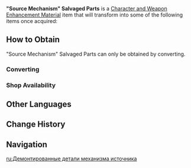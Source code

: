{{Item Infobox
|id          = 410028
|image       = Item Source Mechanism Salvaged Parts.png
|type        = Character and Weapon Enhancement Materials
|invCategory = Materials
|description = Disassemble "Secret Source Scout Sweeper" you have caught to obtain usable materials.
|quality     = 2
|source1     = Output from [[Converting]]
}}
'''"Source Mechanism" Salvaged Parts''' is a [[Character and Weapon Enhancement Material]] item that will transform into some of the following items once acquired:
{{Card|Axis of the Secret Source|show_caption=1}}{{Card|Sheath of the Secret Source|show_caption=1}}{{Card|Heart of the Secret Source|show_caption=1}}

==How to Obtain==
"Source Mechanism" Salvaged Parts can only be obtained by converting.

===Converting===
{{Recipe
|Secret Source Scout Sweeper = 1
|sort = Secret Source Scout Sweeper
|type = Converting
}}

===Shop Availability===
{{Shop Availability}}

==Other Languages==
{{Other Languages
|en       = "Source Mechanism" Salvaged Parts
|zhs      = 「秘源机关」拆解零件
|zhs_rm   = 
|zht      = 「秘源機關」拆解零件
|zht_rm   = 
|zh_tl    = 
|ja       = 「秘源装置」の分解パーツ
|ja_rm    = 
|ja_tl    = 
|ko       = 「비밀근원 장치」 분해 부품
|ko_tl    = 
|es       = Componentes desmontados de un Mecanismo Fuentenigma
|es_tl    = Disassembled Components of an Enigmatic Source Mechanism
|fr       = Morceaux de mécanismes de source secrète récupérés
|fr_tl    = Secret Source Mechanism Recovered Chunks
|ru       = Демонтированные детали механизма источника
|ru_tl    = 
|th       = 
|vi       = Linh Kiện "Thiết Bị Nguồn"
|vi_tl    = 
|de       = „Quellapparat“-Bauteil
|de_tl    = 
|id       = Suku Cadang Hasil Bongkar "Mekanisme Sumber"
|id_tl    = "Source Mechanism" Dismantled Spare Parts
|pt       = Peças Sobressalentes de "Mecanismo Fonte"
|pt_tl    = 
|tr       = "Gizli Kaynak Mekanizması"nın Sökülmüş Parçaları
|tr_tl    = 
|it       = Componenti recuperati dai Meccanismi sorgente
|it_tl    = 
}}

==Change History==
{{Change History|5.5}}

==Navigation==
{{Material Navbox|Crafting Materials}}

[[ru:Демонтированные детали механизма источника]]